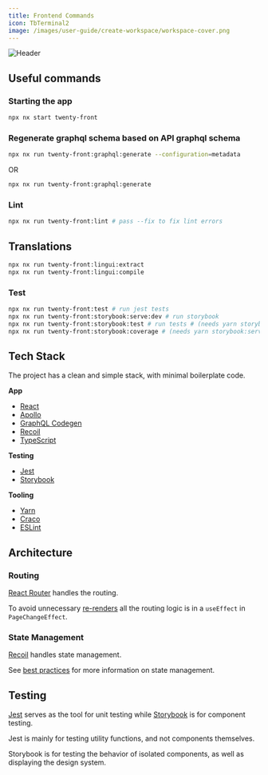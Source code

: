 ```yaml
---
title: Frontend Commands
icon: TbTerminal2
image: /images/user-guide/create-workspace/workspace-cover.png
---
```

<Frame>
  <img src="/images/user-guide/create-workspace/workspace-cover.png" alt="Header" />
</Frame>

## Useful commands

### Starting the app

```bash
npx nx start twenty-front
```

### Regenerate graphql schema based on API graphql schema

```bash
npx nx run twenty-front:graphql:generate --configuration=metadata
```
OR
```bash
npx nx run twenty-front:graphql:generate
```

### Lint

```bash
npx nx run twenty-front:lint # pass --fix to fix lint errors
```

## Translations

```bash
npx nx run twenty-front:lingui:extract
npx nx run twenty-front:lingui:compile
```

### Test

```bash
npx nx run twenty-front:test # run jest tests
npx nx run twenty-front:storybook:serve:dev # run storybook
npx nx run twenty-front:storybook:test # run tests # (needs yarn storybook:serve:dev to be running)
npx nx run twenty-front:storybook:coverage # (needs yarn storybook:serve:dev to be running)
```

## Tech Stack

The project has a clean and simple stack, with minimal boilerplate code.

**App**

- [React](https://react.dev/)
- [Apollo](https://www.apollographql.com/docs/)
- [GraphQL Codegen](https://the-guild.dev/graphql/codegen)
- [Recoil](https://recoiljs.org/docs/introduction/core-concepts)
- [TypeScript](https://www.typescriptlang.org/)

**Testing**

- [Jest](https://jestjs.io/)
- [Storybook](https://storybook.js.org/)

**Tooling**

- [Yarn](https://yarnpkg.com/)
- [Craco](https://craco.js.org/docs/)
- [ESLint](https://eslint.org/)

## Architecture

### Routing

[React Router](https://reactrouter.com/) handles the routing. 

To avoid unnecessary [re-renders](/contributor/frontend/best-practices#managing-re-renders) all the routing logic is in a `useEffect` in `PageChangeEffect`.

### State Management

[Recoil](https://recoiljs.org/docs/introduction/core-concepts) handles state management.

See [best practices](/developers/section/frontend-development/best-practices-front#state-management) for more information on state management.

## Testing

[Jest](https://jestjs.io/) serves as the tool for unit testing while [Storybook](https://storybook.js.org/) is for component testing.

Jest is mainly for testing utility functions, and not components themselves.

Storybook is for testing the behavior of isolated components, as well as displaying the design system.


